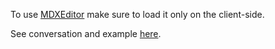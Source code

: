 
<CommunityNote />

To use [MDXEditor](https://github.com/mdx-editor/editor) make sure to <Link href="/clientOnly">load it only on the client-side</Link>.

See conversation and example [here](https://github.com/vikejs/vike/discussions/1084#discussioncomment-6778002).
